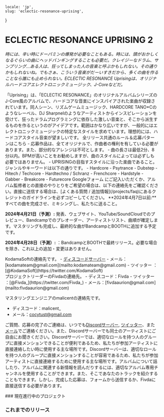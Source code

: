     locale: 'jp',
    slug: 'eclectic-resonance-uprising',
}

# ECLECTIC RESONANCE UPRISING 2 

*時には、辛い時にドーパミンの爆発が必要なこともある。時には、頭がおかしくなるぐらいの曲にヘッドバンギングすることも必要だ。クレイジーなドラム、サンプリング...ある人は、狂ってしまった人の音楽と呼ぶかもしれない。その通りかもしれないね。でもさぁ、こういう音楽がだーいすきだから、多くの曲を作ることなら誰にも止められない。ECLECTIC RESONANCE Uprisingは、オリジナルハードコアエレクトロニックミュージック、J-Coreなどだ。*

<WrappableParagraph title="紹介">
「Uprising」は、「ECLECTIC RESONANCE」のオリジナルアルバムシリーズのJ-Core風のアルバムで、ハードコアな音楽にインスパイアされた楽曲が収録されています。同人シーン、リズムゲームミュージック、HARDCORE TANO*Cのようなレーベル、DJ Sharpnelのようなアーティストからインスピレーションを受けて、狂ったドラムプログラミングに依存した激しい音楽と、そこから派生するものを作るというのがアイデアです。範囲はかなり広いですが、一般的にはエレクトロニックミュージックの特定なスタイルを求めています。理想的には、ハードコアスタイル音楽が望ましいです。
</WrappableParagraph>

<WrappableParagraph title="KodamaSounds固有の一般なルール">
    <CtaButton link='/projects/faq' icon='book'>
        <span>全リリース共通のルール＆応募パターンはこちら</span>
    </CtaButton>
</WrappableParagraph>

<WrappableParagraph title="作曲に関するルール">
- 応募作品は、全てオリジナルで、作曲者の権利を有している必要があります。また、部分的なアレンジは不可とします。
- 曲の長さは最低2分、8分以内。BPMが高いことをお勧めしますが、曲のスタイルによっては必ずしも必要ではありません。
- UPRISINGの目指すスタイルに沿った楽曲であること。ジャンルやキーワードは以下の通りです。
    - Hardcore
    - Psytrance
    - Dubstep
    - Hitech / Techcore
    - Hardtechno / Schranz
    - Frenchcore
    - Hardstyle
    - Gabber
    - Breakcore
    - Futurecore
</WrappableParagraph>

<WrappableParagraph title="応募について">
<CtaButton link='https://forms.gle/bDGEQSPqsMS366Ky9' icon='envelope'>
    <span>Googleフォーム</span>
</CtaButton>
にご記入いただくか、アルバム監修者との直接のやりとりをご希望の場合は、以下の連絡先をご確認ください。直接に送信する場合は、[よくある質問 / 追加情報](/projects/faq)にあるクレジットのガイドラインを必ずコピーしてください。
</WrappableParagraph>

<WrappableParagraph title="締め切り">
**2024年4月7日以前:** すべての曲を完成させ、ミキシングし、私たちに送ること。

**2024年4月21日（予測）:** 発表、ウェブサイト、YouTube/SoundCloudでのプレビュー、Bandcampでのプレオーダー、アーティストリスト、曲順が確定します。マスタリングも完成し、最終的な曲がBandcampとBOOTHに追加する予定です。

**2024年4月28日（予測）:** ：BandcampとBOOTHで最終リリース。必要な場合を除き、これ以上の追加・変更はありません。
</WrappableParagraph>

<WrappableParagraph title="お問い合わせ（ご質問・応募）">
KodamaSoftの連絡先です。
- <a href="/discord">ディスコードサーバー</a> 
- メール：[kodamateam@gmail.com](mailto:kodamateam@gmail.com)
- ツイッター ：[@KodamaSoft](https://twitter.com/KodamaSoft)

<br/>
プロジェクトリーダーのFivdaの連絡先。
- ディスコード：Fivda
- ツイッター ：[@Fivda_](https://twitter.com/Fivda_)
- メール：[fivdaaurion@gmail.com](mailto:fivdaaurion@gmail.com)

マスタリングエンジニアのmalicentの連絡先です。
- ディスコード：malicent_
- メール：[cocytust@gmail.com](mailto:cocytust@gmail.com)

ご質問、応募の完了のご連絡は、いつでも<a href="/discord">Discordサーバー</a>, [ツイッター](https://twitter.com/KodamaSoft)、また[メール](mailto:kodamateam@gmail.com)でご連絡ください。また、Discordサーバーでも同士のアーティストにご自由にお聞きください。Discordサーバーでは、適切なロールを持つ人のグループに直接メンションできることが便利であるため、私たちが参加アーティストに直接連絡したい時に使用する主な場所です。Discordサーバーは、適切なロールを持つ人のグループに直接メンションすることが容易であるため、私たちが参加アーティストに直接連絡するために使用する主な場所です。アルバムについて話したり、アルバムに関連する新情報を読んだりするには、適切なアルバム専用チャンネルを使用することができます。また、そこであなたのトラックを紹介することもできます。しかし、完成した応募は、フォームから送信するか、Fivdaに直接送信する必要があります。
</WrappableParagraph>

<WrappableParagraph title="リリース情報">
### 現在進行中のプロジェクト
<ProjectInformation slug="eclectic-resonance-uprising"/>

### これまでのリリース
<AlbumListing slug="eclectic-resonance-uprising" />
</WrappableParagraph>